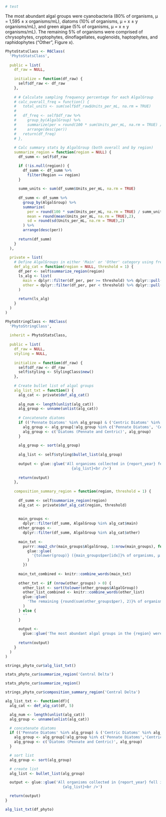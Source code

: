```r
# test
```

The most abundant algal groups were cyanobacteria (80% of organisms, μ = 1,595 ± x organisms/mL), diatoms (10% of organisms, μ = x ± y organisms/mL), and green algae (5% of organisms, μ = x ± y organisms/mL). The remaining 5% of organisms were comprised of chrysophytes, cryptophytes, dinoflagellates, euglenoids, haptophytes, and raphidophytes (“Other”, Figure x).


```r
PhytoStatsClass <- R6Class(
  'PhytoStatsClass',
  
  public = list(
    df_raw = NULL,
    
    initialize = function(df_raw) {
      self$df_raw <- df_raw
    },
  
    # # Calculate sampling frequency percentage for each AlgalGroup
    # calc_overall_freq = function() {
    #   total_units <- sum(self$df_raw$Units_per_mL, na.rm = TRUE)
    #         
    #   df_freq <- self$df_raw %>%
    #     group_by(AlgalGroup) %>%
    #     summarize(per = round(100 * sum(Units_per_mL, na.rm = TRUE) / total_units, 2)) %>%
    #     arrange(desc(per))
    #   return(df_freq)
    # },
  
    # Calc summary stats by AlgalGroup (both overall and by region)
    summarize_region = function(region = NULL) {
      df_summ <- self$df_raw

      if (!is.null(region)) {
        df_summ <- df_summ %>%
          filter(Region == region)
      }
      
      summ_units <- sum(df_summ$Units_per_mL, na.rm = TRUE)
      
      df_summ <- df_summ %>%
        group_by(AlgalGroup) %>%
        summarize(
          per = round(100 * sum(Units_per_mL, na.rm = TRUE) / summ_units, 2),
          mean = round(mean(Units_per_mL, na.rm = TRUE),2),
          sd = round(sd(Units_per_mL, na.rm = TRUE),2)
        ) %>%
        arrange(desc(per))
      
      return(df_summ)
    }
  ),
  
  private = list(
    # Define AlgalGroups in either 'Main' or 'Other' category using frequency threshold
    def_alg_cat = function(region = NULL, threshold = 1) {
      df_per <- self$summarize_region(region)
      ls_alg <- list(
        main = dplyr::filter(df_per, per >= threshold) %>% dplyr::pull(AlgalGroup),
        other = dplyr::filter(df_per, per < threshold) %>% dplyr::pull(AlgalGroup)
      )
      
      return(ls_alg)
    }
  )
)

PhytoStringClass <- R6Class(
  'PhytoStringClass',
  
  inherit = PhytoStatsClass,
  
  public = list(
    df_raw = NULL,
    styling = NULL,
    
    initialize = function(df_raw) {
      self$df_raw <- df_raw
      self$styling <- StylingClass$new()
    },
    
    # Create bullet list of algal groups
    alg_list_txt = function() {
      alg_cat <- private$def_alg_cat()
      
      alg_num <- length(unlist(alg_cat))
      alg_group <- unname(unlist(alg_cat))
    
      # Concatenate diatoms
      if (('Pennate Diatoms' %in% alg_group) & ('Centric Diatoms' %in% alg_group)) {
        alg_group <- alg_group[!alg_group %in% c('Pennate Diatoms', 'Centric Diatoms')]
        alg_group <- c('Diatoms (Pennate and Centric)', alg_group)
      }
      
      alg_group <- sort(alg_group)
    
      alg_list <- self$styling$bullet_list(alg_group)
    
      output <- glue::glue('All organisms collected in {report_year} fell into these {alg_num} algal groups:<br />
                              {alg_list}<br />')
    
      return(output)
    },
    
    composition_summary_region = function(region, threshold = 1) {
    
      df_summ <- self$summarize_region(region)
      alg_cat <- private$def_alg_cat(region, threshold)
      
    
      main_groups <-
        dplyr::filter(df_summ, AlgalGroup %in% alg_cat$main)
      other_groups <-
        dplyr::filter(df_summ, AlgalGroup %in% alg_cat$other)
      
      main_txt <-
        purrr::map2_chr(main_groups$AlgalGroup, 1:nrow(main_groups), function(group, idx) {
          glue::glue(
            '{tolower(group)} ({main_groups$per[idx]}% of organisms, μ = {main_groups$mean[idx]} ± {main_groups$sd[idx]} organisms/mL)'
          )
        })
      
      main_txt_combined <- knitr::combine_words(main_txt)
      
      other_txt <- if (nrow(other_groups) > 0) {
        other_list <- sort(tolower(other_groups$AlgalGroup))
        other_list_combined <- knitr::combine_words(other_list)
        glue::glue(
          'The remaining {round(sum(other_groups$per), 2)}% of organisms were comprised of {other_list_combined} (\'Other\', Figure x).'
        )
      } else {
        ''
      }
      
      output <-
        glue::glue('The most abundant algal groups in the {region} were {main_txt_combined}. {other_txt}')
      
      return(output)
    }
  )
)
```

```r
strings_phyto_cur$alg_list_txt()

stats_phyto_cur$summarize_region('Central Delta')

stats_phyto_cur$summarize_region()

strings_phyto_cur$composition_summary_region('Central Delta')
```

```r
alg_list_txt <- function(df){
  alg_cat <- def_alg_cat(df, 5)

  alg_num <- length(unlist(alg_cat))
  alg_group <- unname(unlist(alg_cat))

  # concatenate diatoms
  if (('Pennate Diatoms' %in% alg_group) & ('Centric Diatoms' %in% alg_group)){
    alg_group <- alg_group[!alg_group %in% c('Pennate Diatoms','Centric Diatoms')]
    alg_group <- c('Diatoms (Pennate and Centric)', alg_group)
  }

  # sort list
  alg_group <- sort(alg_group)

  # create list
  alg_list <- bullet_list(alg_group)

  output <- glue::glue('All organisms collected in {report_year} fell into these {alg_num} algal groups:<br />
                          {alg_list}<br />')

  return(output)
}

alg_list_txt(df_phyto)
```

